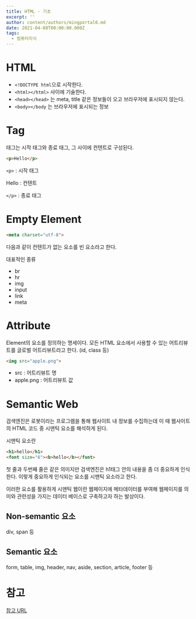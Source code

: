 ```yaml
---
title: HTML - 기초
excerpt: ''
author: content/authors/mingportal0.md
date: 2021-04-08T00:00:00.000Z
tags:
  - 컴퓨터지식
---
```


# HTML

* `<!DOCTYPE html`으로 시작한다.
* `<html></html>` 사이에 기술한다.
* `<head></head>` 는 meta, title 같은 정보들이 오고 브라우저에 표시되지 않는다.
* `<body></body` 는 브라우저에 표시되는 정보

# Tag

태그는 시작 태그와 종료 태그, 그 사이에 컨텐트로 구성된다.

```html
<p>Hello</p>
```

`<p>` : 시작 태그

Hello : 컨텐트

`</p>` : 종료 태그

# Empty Element

```html
<meta charset="utf-8">
```

다음과 같이 컨텐트가 없는 요소를 빈 요소라고 한다.

대표적인 종류

* br
* hr
* img
* input
* link
* meta

# Attribute

Element의 요소를 정의하는 명세이다. 모든 HTML 요소에서 사용할 수 있는 어트리뷰트를 글로벌 어트리뷰트라고 한다. (id, class 등)

```html
<img src="apple.png">
```

* src : 어트리뷰트 명
* apple.png : 어트리뷰트 값

# Semantic Web

검색엔진은 로봇이라는 프로그램을 통해 웹사이트 내 정보를 수집하는데 이 때 웹사이트의 HTML 코드 중 시맨틱 요소를 해석하게 된다.

시맨틱 요소란

```html
<h1>hello</h1>
<font size="6"><b>hello</b></font>
```

첫 줄과 두번째 줄은 같은 의미지만 검색엔진은 h1태그 안의 내용을 좀 더 중요하게 인식한다. 이렇게 중요하게 인식되는 요소를 시맨틱 요소라고 한다.

이러한 요소를 활용하게 시맨틱 웹이란 웹페이지에 메타데이터를 부여해 웹페이지를 의미와 관련성을 가지는 데이터 베이스로 구축하고자 하는 발상이다.

## Non-semantic 요소

div, span 등

## Semantic 요소

form, table, img, header, nav, aside, section, article, footer 등

# 참고

[참고 URL](https://poiemaweb.com/html5-syntax)
